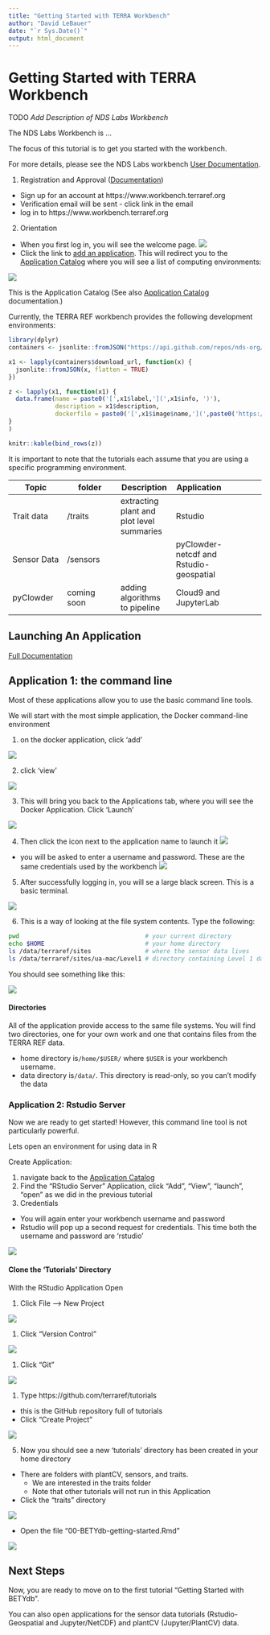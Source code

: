 ```yaml
---
title: "Getting Started with TERRA Workbench"
author: "David LeBauer"
date: "`r Sys.Date()`"
output: html_document
---
```


# Getting Started with TERRA Workbench {#workbench}

TODO _Add Description of NDS Labs Workbench_

The NDS Labs Workbench is ...

The focus of this tutorial is to get you started with the workbench.

For more details, please see the NDS Labs workbench [User Documentation](https://nationaldataservice.atlassian.net/wiki/display/NDSC/User%27s+Guide).


1. Registration and Approval ([Documentation](https://nationaldataservice.atlassian.net/wiki/display/NDSC/User%27s+Guide#User'sGuide-Registrationandapproval)) 
  * Sign up for an account at https://www.workbench.terraref.org
  * Verification email will be sent - click link in the email
  * log in to https://www.workbench.terraref.org
2. Orientation 
  * When you first log in, you will see the welcome page. 
  ![](figures/workbench_home.png)
  * Click the link to [add an application](https://www.workbench.terraref.org/#/store). This will redirect you to the [Application Catalog](https://www.workbench.terraref.org/#/store) where you will see a list of computing environments:

![](figures/workbench_catalog.png)

This is the Application Catalog (See also [Application Catalog](https://nationaldataservice.atlassian.net/wiki/display/NDSC/User%27s+Guide#User'sGuide-Applicationcatalog) documentation.)

Currently, the TERRA REF workbench provides the following development environments:

```r

library(dplyr)
containers <- jsonlite::fromJSON("https://api.github.com/repos/nds-org/ndslabs-specs/contents/terraref?ref=terra-ref")

x1 <- lapply(containers$download_url, function(x) {
  jsonlite::fromJSON(x, flatten = TRUE)
})

z <- lapply(x1, function(x1) {
  data.frame(name = paste0('[',x1$label,'](',x1$info, ')'), 
             description = x1$description, 
             dockerfile = paste0('[',x1$image$name,'](',paste0('https://hub.docker.com/r/', x1$image$name),')'))
}
)

knitr::kable(bind_rows(z))

```

It is important to note that the tutorials each assume that you are using a specific programming environment.

|Topic |folder| Description | Application |
|----|----|----|---|---|
|Trait data | /traits | extracting plant and plot level summaries | Rstudio |
|Sensor Data | /sensors |  | pyClowder-netcdf and Rstudio-geospatial |
|pyClowder  | coming soon | adding algorithms to pipeline | Cloud9 and JupyterLab|

## Launching An Application

[Full Documentation](https://nationaldataservice.atlassian.net/wiki/display/NDSC/User%27s+Guide#User'sGuide-Launchinganapplication)

## Application 1: the command line 

Most of these applications allow you to use the basic command line tools. 

We will start with the most simple application, the Docker command-line environment

1. on the docker application, click 'add' 

![](figures/add_docker_application.png)

2. click 'view' 

![](figures/view_docker_application.png)

3. This will bring you back to the Applications tab, where you will see the Docker Application. Click 'Launch'

![](figures/application_pane_docker1.png)

4. Then click the icon next to the application name to launch it
![](figures/application_pane_docker2.png)

 * you will be asked to enter a username and password. These are the same credentials used by the workbench
 ![](figures/app_authentication.png)

5. After successfully logging in, you will se a large black screen. This is a basic terminal. 

![](figures/docker_terminal.png)

6. This is a way of looking at the file system contents. Type the following:


```sh
pwd                                   # your current directory
echo $HOME                            # your home directory
ls /data/terraref/sites               # where the sensor data lives
ls /data/terraref/sites/ua-mac/Level1 # directory containing Level 1 data from Maricopa 
```

You should see something like this:

![](figures/docker_terminal_directories.png)

#### Directories

All of the application provide access to the same file systems. You will find two directories, one for your own work and one that contains files from the TERRA REF data.

* home directory is`/home/$USER/` where `$USER` is your workbench username.
* data directory is`/data/`. This directory is read-only, so you can't modify the data



### Application 2: Rstudio Server

Now we are ready to get started! However, this command line tool is not particularly powerful. 

Lets open an environment for using data in R

Create Application: 

1. navigate back to the [Application Catalog](https://www.workbench.terraref.org/#/store)
2. Find the "RStudio Server" Application, click "Add", "View", "launch", "open" as we did in the previous tutorial
3. Credentials
  * You will again enter your workbench username and password
  * Rstudio will pop up a second request for credentials. This time both the username and password are 'rstudio'
  
  ![](figures/rstudio_authentication.png)
  
  
#### Clone the 'Tutorials' Directory

With the RStudio Application Open

1. Click File --> New Project

![](figures/clone_tutorials1.png)

1. Click "Version Control"

![](figures/clone_tutorials2.png)

1. Click "Git"

![](figures/clone_tutorials3.png)
  
1. Type https://github.com/terraref/tutorials 
  * this is the GitHub repository full of tutorials
  * Click "Create Project"

![](figures/clone_tutorials4.png)  

5. Now you should see a new 'tutorials' directory has been created in your home directory
  * There are folders with plantCV, sensors, and traits. 
     * We are interested in the traits folder
     * Note that other tutorials will not run in this Application
  * Click the "traits" directory

![](figures/clone_tutorials5.png)  
  
  * Open the file "00-BETYdb-getting-started.Rmd"

![](figures/clone_tutorials6.png)  
  
## Next Steps

Now, you are ready to move on to the first tutorial "Getting Started with BETYdb".

You can also open applications for the sensor data tutorials (Rstudio-Geospatial and Jupyter/NetCDF) and plantCV (Jupyter/PlantCV) data.
